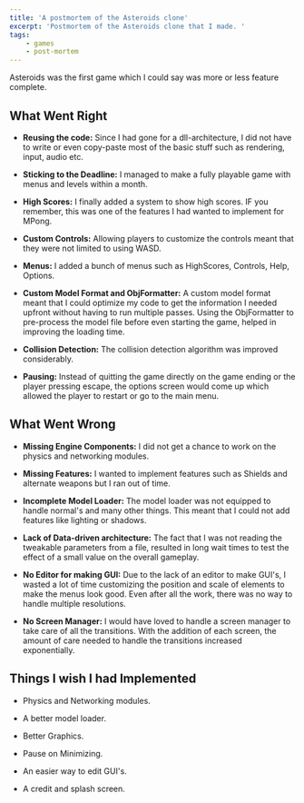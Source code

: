 ```yaml
---
title: 'A postmortem of the Asteroids clone'
excerpt: 'Postmortem of the Asteroids clone that I made. '
tags:
    - games
    - post-mortem
---
```


Asteroids was the first game which I could say was more or less feature complete.

## What Went Right

-   **Reusing the code:** Since I had gone for a dll-architecture, I did not have to write or even copy-paste most of
    the basic stuff such as rendering, input, audio etc.

-   **Sticking to the Deadline:** I managed to make a fully playable game with menus and levels within a month.

-   **High Scores:** I finally added a system to show high scores. IF you remember, this was one of the features I had
    wanted to implement for MPong.

-   **Custom Controls:** Allowing players to customize the controls meant that they were not limited to using WASD.

-   **Menus:** I added a bunch of menus such as HighScores, Controls, Help, Options.

-   **Custom Model Format and ObjFormatter:** A custom model format meant that I could optimize my code to get the
    information I needed upfront without having to run multiple passes. Using the ObjFormatter to pre-process the model
    file before even starting the game, helped in improving the loading time.

-   **Collision Detection:** The collision detection algorithm was improved considerably.

-   **Pausing:** Instead of quitting the game directly on the game ending or the player pressing escape, the options
    screen would come up which allowed the player to restart or go to the main menu.

## What Went Wrong

-   **Missing Engine Components:** I did not get a chance to work on the physics and networking modules.

-   **Missing Features:** I wanted to implement features such as Shields and alternate weapons but I ran out of time.

-   **Incomplete Model Loader:** The model loader was not equipped to handle normal's and many other things. This meant
    that I could not add features like lighting or shadows.

-   **Lack of Data-driven architecture:** The fact that I was not reading the tweakable parameters from a file, resulted
    in long wait times to test the effect of a small value on the overall gameplay.

-   **No Editor for making GUI:** Due to the lack of an editor to make GUI's, I wasted a lot of time customizing the
    position and scale of elements to make the menus look good. Even after all the work, there was no way to handle
    multiple resolutions.

-   **No Screen Manager:** I would have loved to handle a screen manager to take care of all the transitions. With the
    addition of each screen, the amount of care needed to handle the transitions increased exponentially.

## Things I wish I had Implemented

-   ​Physics and Networking modules.

-   A better model loader.

-   Better Graphics.

-   Pause on Minimizing.

-   An easier way to edit GUI's.

-   A credit and splash screen.
